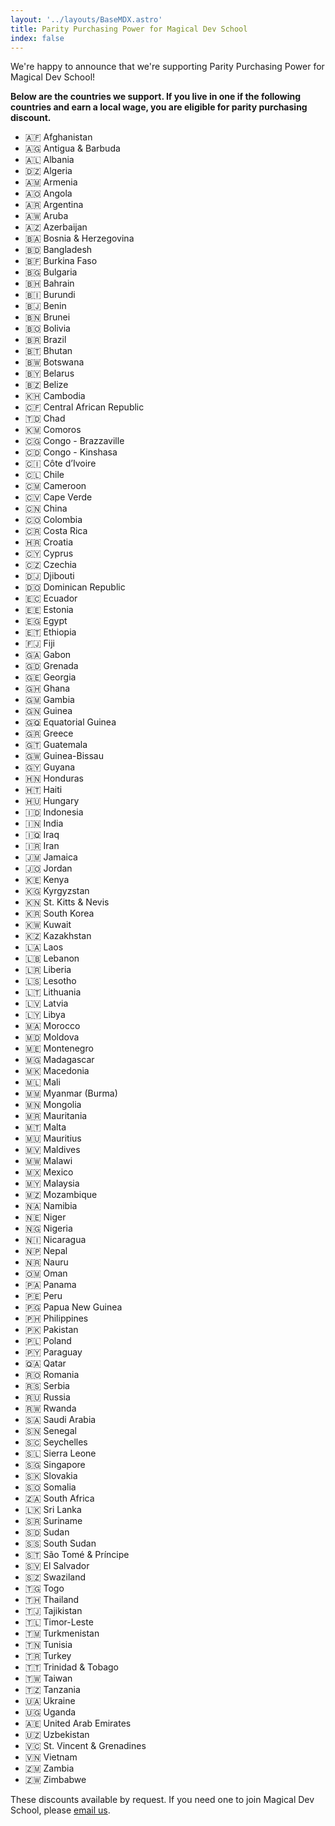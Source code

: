 ```yaml
---
layout: '../layouts/BaseMDX.astro'
title: Parity Purchasing Power for Magical Dev School
index: false
---
```


We're happy to announce that we're supporting Parity Purchasing Power for Magical Dev School!

**Below are the countries we support. If you live in one if the following countries and earn a local wage, you are eligible for parity purchasing discount.**

- 🇦🇫 Afghanistan
- 🇦🇬 Antigua & Barbuda
- 🇦🇱 Albania
- 🇩🇿 Algeria
- 🇦🇲 Armenia
- 🇦🇴 Angola
- 🇦🇷 Argentina
- 🇦🇼 Aruba
- 🇦🇿 Azerbaijan
- 🇧🇦 Bosnia & Herzegovina
- 🇧🇩 Bangladesh
- 🇧🇫 Burkina Faso
- 🇧🇬 Bulgaria
- 🇧🇭 Bahrain
- 🇧🇮 Burundi
- 🇧🇯 Benin
- 🇧🇳 Brunei
- 🇧🇴 Bolivia
- 🇧🇷 Brazil
- 🇧🇹 Bhutan
- 🇧🇼 Botswana
- 🇧🇾 Belarus
- 🇧🇿 Belize
- 🇰🇭 Cambodia
- 🇨🇫 Central African Republic
- 🇹🇩 Chad
- 🇰🇲 Comoros
- 🇨🇬 Congo - Brazzaville
- 🇨🇩 Congo - Kinshasa
- 🇨🇮 Côte d’Ivoire
- 🇨🇱 Chile
- 🇨🇲 Cameroon
- 🇨🇻 Cape Verde
- 🇨🇳 China
- 🇨🇴 Colombia
- 🇨🇷 Costa Rica
- 🇭🇷 Croatia
- 🇨🇾 Cyprus
- 🇨🇿 Czechia
- 🇩🇯 Djibouti
- 🇩🇴 Dominican Republic
- 🇪🇨 Ecuador
- 🇪🇪 Estonia
- 🇪🇬 Egypt
- 🇪🇹 Ethiopia
- 🇫🇯 Fiji
- 🇬🇦 Gabon
- 🇬🇩 Grenada
- 🇬🇪 Georgia
- 🇬🇭 Ghana
- 🇬🇲 Gambia
- 🇬🇳 Guinea
- 🇬🇶 Equatorial Guinea
- 🇬🇷 Greece
- 🇬🇹 Guatemala
- 🇬🇼 Guinea-Bissau
- 🇬🇾 Guyana
- 🇭🇳 Honduras
- 🇭🇹 Haiti
- 🇭🇺 Hungary
- 🇮🇩 Indonesia
- 🇮🇳 India
- 🇮🇶 Iraq
- 🇮🇷 Iran
- 🇯🇲 Jamaica
- 🇯🇴 Jordan
- 🇰🇪 Kenya
- 🇰🇬 Kyrgyzstan
- 🇰🇳 St. Kitts & Nevis
- 🇰🇷 South Korea
- 🇰🇼 Kuwait
- 🇰🇿 Kazakhstan
- 🇱🇦 Laos
- 🇱🇧 Lebanon
- 🇱🇷 Liberia
- 🇱🇸 Lesotho
- 🇱🇹 Lithuania
- 🇱🇻 Latvia
- 🇱🇾 Libya
- 🇲🇦 Morocco
- 🇲🇩 Moldova
- 🇲🇪 Montenegro
- 🇲🇬 Madagascar
- 🇲🇰 Macedonia
- 🇲🇱 Mali
- 🇲🇲 Myanmar (Burma)
- 🇲🇳 Mongolia
- 🇲🇷 Mauritania
- 🇲🇹 Malta
- 🇲🇺 Mauritius
- 🇲🇻 Maldives
- 🇲🇼 Malawi
- 🇲🇽 Mexico
- 🇲🇾 Malaysia
- 🇲🇿 Mozambique
- 🇳🇦 Namibia
- 🇳🇪 Niger
- 🇳🇬 Nigeria
- 🇳🇮 Nicaragua
- 🇳🇵 Nepal
- 🇳🇷 Nauru
- 🇴🇲 Oman
- 🇵🇦 Panama
- 🇵🇪 Peru
- 🇵🇬 Papua New Guinea
- 🇵🇭 Philippines
- 🇵🇰 Pakistan
- 🇵🇱 Poland
- 🇵🇾 Paraguay
- 🇶🇦 Qatar
- 🇷🇴 Romania
- 🇷🇸 Serbia
- 🇷🇺 Russia
- 🇷🇼 Rwanda
- 🇸🇦 Saudi Arabia
- 🇸🇳 Senegal
- 🇸🇨 Seychelles
- 🇸🇱 Sierra Leone
- 🇸🇬 Singapore
- 🇸🇰 Slovakia
- 🇸🇴 Somalia
- 🇿🇦 South Africa
- 🇱🇰 Sri Lanka
- 🇸🇷 Suriname
- 🇸🇩 Sudan
- 🇸🇸 South Sudan
- 🇸🇹 São Tomé & Príncipe
- 🇸🇻 El Salvador
- 🇸🇿 Swaziland
- 🇹🇬 Togo
- 🇹🇭 Thailand
- 🇹🇯 Tajikistan
- 🇹🇱 Timor-Leste
- 🇹🇲 Turkmenistan
- 🇹🇳 Tunisia
- 🇹🇷 Turkey
- 🇹🇹 Trinidad & Tobago
- 🇹🇼 Taiwan
- 🇹🇿 Tanzania
- 🇺🇦 Ukraine
- 🇺🇬 Uganda
- 🇦🇪 United Arab Emirates
- 🇺🇿 Uzbekistan
- 🇻🇨 St. Vincent & Grenadines
- 🇻🇳 Vietnam
- 🇿🇲 Zambia
- 🇿🇼 Zimbabwe

These discounts available by request. If you need one to join Magical Dev School, please [email us](/contact).
